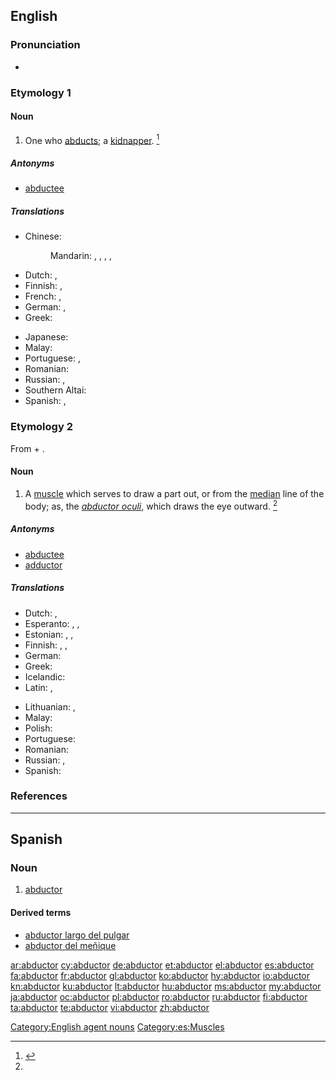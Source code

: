 ==English==

===Pronunciation===
* {{a|US}} {{IPA|/æbˈdʌk.tɚ/|/æbˈdʌk.tə/|/æbˈdʌk.tɔɹ/|lang=en}}

===Etymology 1===
{{suffix|abduct|or|lang=en}}

====Noun====
{{en-noun}}

# One who [[abduct|abducts]]; a [[kidnapper]]. {{defdate|mid 19th century}}<ref name="SOED">{{R:SOED5|page=3}}</ref>

=====Antonyms=====
* [[abductee]]

=====Translations=====
{{trans-top|kidnapper}}
* Chinese:
*: Mandarin: {{t+|cmn|誘拐者|sc=Hani}}, {{t|cmn|诱拐者|tr=yòuguǎizhě|sc=Hani}}, {{t+|cmn|綁架者|sc=Hani}}, {{t|cmn|绑架者|tr=bǎngjiàzhě|sc=Hani}}, {{t+|cmn|劫持者|tr=jiéchízhě|sc=Hani}}
* Dutch: {{t+|nl|ontvoerder|m}}, {{t+|nl|kidnapper|m}}
* Finnish: {{t|fi|ihmisryöstäjä}}, {{t+|fi|kidnappaaja}}
* French: {{t+|fr|abducteur|m}}, {{t|fr|abducteuse|f}}
* German: {{t+|de|Entführer|m}}, {{t+|de|Entführerin|f}}
* Greek: {{t+|el|απαγωγέας|m|f}}
{{trans-mid}}
* Japanese: {{t|ja|誘拐犯|tr=ゆうかいはん, yūkaihan|sc=Jpan}}
* Malay: {{t|ms|penculik}}
* Portuguese: {{t|pt|raptor|m}}, {{t+|pt|sequestrador|m}}
* Romanian: {{t+|ro|răpitor|m}}
* Russian: {{t+|ru|похити́тель|m}}, {{t+|ru|похити́тельница|f}}
* Southern Altai: {{t|alt|уурчы|tr=uurçı|sc=Cyrl}}
* Spanish: {{t+|es|raptor|m}}, {{t+|es|secuestrador|m}}
{{trans-bottom}}

===Etymology 2===
From {{etyl|NL.|en}} {{term|abductus|lang=la}} + {{term|-or|lang=la}}.

====Noun====
{{en-noun|abductors|abductores}}

# {{context|anatomy|lang=en}} A [[muscle]] which serves to draw a part out, or from the [[median]] line of the body; as, the ''[[abductor oculi]]'', which draws the eye outward. {{defdate|early 17th century}}<ref name="SOED" />

=====Antonyms=====
* [[abductee]]
* [[adductor]]

=====Translations=====
{{trans-top|muscle}}
* Dutch: {{t|nl|abductor|m}}, {{t|nl|afvoerder|m}}
* Esperanto: {{t|eo|abduktoro}}, {{t|eo|abdukcimuskolo}}, {{t|eo|abdukcia muskolo}}
* Estonian: {{t+|et|eemaldaja}}, {{t+|et|abduktor}}, {{t+|et|eemaldajalihas}}
* Finnish: {{t+|fi|loitontajalihas}}, {{t+|fi|abduktori}}, {{t+|fi|loitontaja}}
* German: {{t+|de|Abduktor|m}}
* Greek: {{t|el|απαγωγός μυς|m}}
* Icelandic: {{t|is|fráfærir}}
* Latin: {{t|la|musculus abductor|m}}, {{t|la|abductor|m}}
{{trans-mid}}
* Lithuanian: {{t|lt|atitraukiamasis raumuo|m}}, {{t+|lt|abduktorius|m}}
* Malay: {{t|ms|abduktor}}
* Polish: {{t+|pl|abduktor}}
* Portuguese: {{t|pt|abdutor|m}}
* Romanian: {{t+|ro|mușchi abductor}}
* Russian: {{t+|ru|абду́ктор|m}}, {{t|ru|отводя́щая мы́шца|f}}
* Spanish: {{t+|es|abductor|m}}
{{trans-bottom}}

===References===
<references/>

[[Category:English agent nouns]]

----

==Spanish==

===Noun===
{{es-noun|m|es}}

# {{context|anatomy|lang=es}} [[#English|abductor]]

====Derived terms====
* [[abductor largo del pulgar]]
* [[abductor del meñique]]

[[Category:es:Muscles]]

[[ar:abductor]]
[[cy:abductor]]
[[de:abductor]]
[[et:abductor]]
[[el:abductor]]
[[es:abductor]]
[[fa:abductor]]
[[fr:abductor]]
[[gl:abductor]]
[[ko:abductor]]
[[hy:abductor]]
[[io:abductor]]
[[kn:abductor]]
[[ku:abductor]]
[[lt:abductor]]
[[hu:abductor]]
[[ms:abductor]]
[[my:abductor]]
[[ja:abductor]]
[[oc:abductor]]
[[pl:abductor]]
[[ro:abductor]]
[[ru:abductor]]
[[fi:abductor]]
[[ta:abductor]]
[[te:abductor]]
[[vi:abductor]]
[[zh:abductor]]